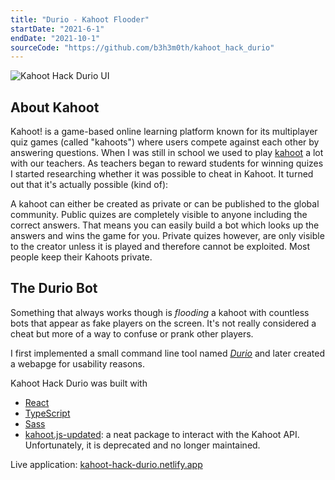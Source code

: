```yaml
---
title: "Durio - Kahoot Flooder"
startDate: "2021-6-1"
endDate: "2021-10-1"
sourceCode: "https://github.com/b3h3m0th/kahoot_hack_durio"
---
```


![Kahoot Hack Durio UI](/images/kahoot-hack-durio_ui.webp)

## About Kahoot

Kahoot! is a game-based online learning platform known for its multiplayer quiz games (called "kahoots") where users compete against each other by answering questions.
When I was still in school we used to play [kahoot](https://kahoot.com/) a lot with our teachers.
As teachers began to reward students for winning quizes I started researching whether it was possible to cheat in Kahoot.
It turned out that it's actually possible (kind of):

A kahoot can either be created as private or can be published to the global community.
Public quizes are completely visible to anyone including the correct answers.
That means you can easily build a bot which looks up the answers and wins the game for you.
Private quizes however, are only visible to the creator unless it is played and therefore cannot be exploited. 
Most people keep their Kahoots private.

## The Durio Bot

Something that always works though is *flooding* a kahoot with countless bots that appear as fake players on the screen.
It's not really considered a cheat but more of a way to confuse or prank other players.

I first implemented a small command line tool named [*Durio*](https://github.com/b3h3m0th/kahoot_durio) and later created a webapge for usability reasons.

Kahoot Hack Durio was built with

- [React](https://react.dev)
- [TypeScript](https://typescriptlang.org)
- [Sass](https://sass-lang.com)
- [kahoot.js-updated](https://www.npmjs.com/package/kahoot.js-updated): a neat package to interact with the Kahoot API. Unfortunately, it is deprecated and no longer maintained.


Live application: [kahoot-hack-durio.netlify.app](https://kahoot-hack-durio.netlify.app/)